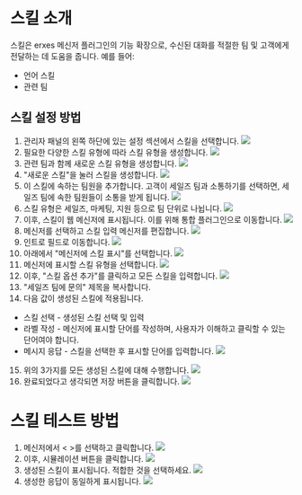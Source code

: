 
<HeroPattern />

# 스킬 소개
스킬은 erxes 메신저 플러그인의 기능 확장으로, 수신된 대화를 적절한 팀 및 고객에게 전달하는 데 도움을 줍니다. 예를 들어:
- 언어 스킬
- 관련 팀
## 스킬 설정 방법
1. 관리자 패널의 왼쪽 하단에 있는 설정 섹션에서 스킬을 선택합니다.
![](https://imagedelivery.net/5m26Aj-CutMXPPNacMs_yQ/c92c707f-5997-47a1-808c-cc264d7f1a00/public)
2. 필요한 다양한 스킬 유형에 따라 스킬 유형을 생성합니다.
![](https://imagedelivery.net/5m26Aj-CutMXPPNacMs_yQ/c9065325-30e3-4399-2e9c-4d9b046d9000/public)
3. 관련 팀과 함께 새로운 스킬 유형을 생성합니다.
![](https://imagedelivery.net/5m26Aj-CutMXPPNacMs_yQ/3b0d461a-a42e-457e-03af-f1363aaadb00/public)
4. "새로운 스킬"을 눌러 스킬을 생성합니다.
![](https://imagedelivery.net/5m26Aj-CutMXPPNacMs_yQ/f546ea2d-370b-45c7-b7c2-ba39078f4600/public)
5. 이 스킬에 속하는 팀원을 추가합니다. 고객이 세일즈 팀과 소통하기를 선택하면, 세일즈 팀에 속한 팀원들이 소통을 받게 됩니다.
![](https://imagedelivery.net/5m26Aj-CutMXPPNacMs_yQ/c787d2ff-f6c1-4d3b-402e-e8f056f48d00/public)
6. 스킬 유형은 세일즈, 마케팅, 지원 등으로 팀 단위로 나뉩니다.
![](https://imagedelivery.net/5m26Aj-CutMXPPNacMs_yQ/15783964-eb67-4a03-80e6-de6297519000/public)
7. 이후, 스킬이 웹 메신저에 표시됩니다. 이를 위해 통합 플러그인으로 이동합니다.
![](https://imagedelivery.net/5m26Aj-CutMXPPNacMs_yQ/bf406af3-3398-4eb6-0205-eb5e29eee200/public)
8. 메신저를 선택하고 스킬 입력 메신저를 편집합니다.
![](https://imagedelivery.net/5m26Aj-CutMXPPNacMs_yQ/9d3efff5-30c8-4b7b-221f-bc9b59d47300/public)
9. 인트로 필드로 이동합니다.
![](https://imagedelivery.net/5m26Aj-CutMXPPNacMs_yQ/91eb809a-9fb1-4f9a-b2cf-54dd2d3c8f00/public)
10. 아래에서 "메신저에 스킬 표시"를 선택합니다.
![](https://imagedelivery.net/5m26Aj-CutMXPPNacMs_yQ/4e08527e-5768-450d-a0fc-993f10b7a800/public)
11. 메신저에 표시할 스킬 유형을 선택합니다.
![](https://imagedelivery.net/5m26Aj-CutMXPPNacMs_yQ/b4efde1a-d9d2-443c-b401-bde597e3e100/public)
12. 이후, "스킬 옵션 추가"를 클릭하고 모든 스킬을 입력합니다.
![](https://imagedelivery.net/5m26Aj-CutMXPPNacMs_yQ/80498b76-848b-494d-003b-3663e66d9c00/public)
13. "세일즈 팀에 문의" 제목을 복사합니다.
14. 다음 값이 생성된 스킬에 적용됩니다.
- 스킬 선택 - 생성된 스킬 선택 및 입력
- 라벨 작성 - 메신저에 표시할 단어를 작성하며, 사용자가 이해하고 클릭할 수 있는 단어여야 합니다.
- 메시지 응답 - 스킬을 선택한 후 표시할 단어를 입력합니다.
![](https://imagedelivery.net/5m26Aj-CutMXPPNacMs_yQ/1c8e498b-a14a-423c-c49d-81e5e2ba5c00/public)
15. 위의 3가지를 모든 생성된 스킬에 대해 수행합니다.
![](https://imagedelivery.net/5m26Aj-CutMXPPNacMs_yQ/cd9dc19a-e90d-43d7-e007-4c10b99b2300/public)
16. 완료되었다고 생각되면 저장 버튼을 클릭합니다.
![](https://imagedelivery.net/5m26Aj-CutMXPPNacMs_yQ/376f3b55-0929-43b4-744d-731281799f00/public)

# 스킬 테스트 방법
1. 메신저에서 < >를 선택하고 클릭합니다.
![](https://imagedelivery.net/5m26Aj-CutMXPPNacMs_yQ/ad909317-8f05-4d53-5ed2-c36cbf1e9800/public)
2. 이후, 시뮬레이션 버튼을 클릭합니다.
![](https://imagedelivery.net/5m26Aj-CutMXPPNacMs_yQ/93b5b55e-afd1-4d8b-2dab-a398c2f30b00/public)
3. 생성된 스킬이 표시됩니다. 적합한 것을 선택하세요.
![](https://imagedelivery.net/5m26Aj-CutMXPPNacMs_yQ/059d19f8-b20e-427f-b192-6f18ae6d2100/public)
4. 생성한 응답이 동일하게 표시됩니다.
![](https://imagedelivery.net/5m26Aj-CutMXPPNacMs_yQ/93acfd15-5722-4431-4c12-cdc4a7e6ce00/public)